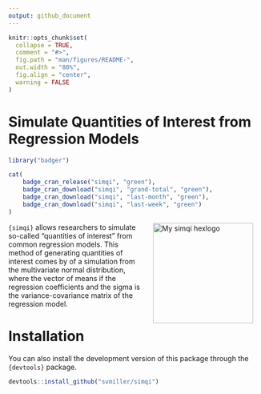 ```yaml
---
output: github_document
---
```


```r
knitr::opts_chunk$set(
  collapse = TRUE,
  comment = "#>",
  fig.path = "man/figures/README-",
  out.width = "80%",
  fig.align = "center",
  warning = FALSE
)
```

# Simulate Quantities of Interest from Regression Models

```r
library("badger")
```

```r
cat(
	badge_cran_release("simqi", "green"),
	badge_cran_download("simqi", "grand-total", "green"),
	badge_cran_download("simqi", "last-month", "green"),
	badge_cran_download("simqi", "last-week", "green")
)
```

<img src="http://svmiller.com/images/simqi-hexlogo.png" alt="My simqi  hexlogo" align="right" width="200" style="padding: 0 15px; float: right;"/>

`{simqi}` allows researchers to simulate so-called "quantities of interest" from common regression models. This method of generating quantities of interest comes by of a simulation from the multivariate normal distribution, where the vector of means if the regression coefficients and the sigma is the variance-covariance matrix of the regression model.

# Installation

You can also install the development version of this package through the `{devtools}` package.

```r
devtools::install_github("svmiller/simqi")
```
